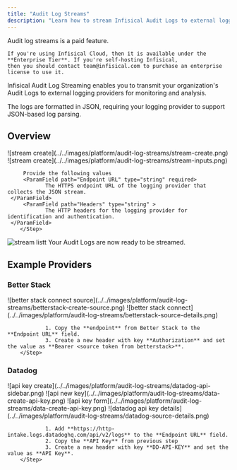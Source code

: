 ```yaml
---
title: "Audit Log Streams"
description: "Learn how to stream Infisical Audit Logs to external logging providers."
---
```


<Info>
    Audit log streams is a paid feature.
   
    If you're using Infisical Cloud, then it is available under the **Enterprise Tier**. If you're self-hosting Infisical,
    then you should contact team@infisical.com to purchase an enterprise license to use it.
</Info>

Infisical Audit Log Streaming enables you to transmit your organization's Audit Logs to external logging providers for monitoring and analysis. 

The logs are formatted in JSON, requiring your logging provider to support JSON-based log parsing.


## Overview

<Steps>
    <Step title="Navigate to Organization Settings in your sidebar." />
    <Step title="Select Audit Log Streams Tab.">
				![stream create](../../images/platform/audit-log-streams/stream-create.png)
		</Step>
		<Step title="Click on Create">
		 ![stream create](../../images/platform/audit-log-streams/stream-inputs.png)

		 Provide the following values
		 <ParamField path="Endpoint URL" type="string" required>
				The HTTPS endpoint URL of the logging provider that collects the JSON stream.
     </ParamField>
		 <ParamField path="Headers" type="string" >
				The HTTP headers for the logging provider for identification and authentication.
     </ParamField>
		</Step>
</Steps>

![stream listt](../../images/platform/audit-log-streams/stream-list.png)
Your Audit Logs are now ready to be streamed.

## Example Providers

### Better Stack

<Steps>
    <Step title="Select Connect Source">
				![better stack connect source](../../images/platform/audit-log-streams/betterstack-create-source.png)
		</Step>
    <Step title="Provide a name and select platform"/>
   <Step title="Provide audit log stream inputs">
				![better stack connect](../../images/platform/audit-log-streams/betterstack-source-details.png)

				1. Copy the **endpoint** from Better Stack to the **Endpoint URL** field.
				3. Create a new header with key **Authorization** and set the value as **Bearer <source token from betterstack>**.
		</Step>
</Steps>

### Datadog

<Steps>
    <Step title="Navigate to API Keys section by clicking on sidebar in Datadog">
				![api key create](../../images/platform/audit-log-streams/datadog-api-sidebar.png)
				![api new key](../../images/platform/audit-log-streams/data-create-api-key.png)
		</Step>
    <Step title="Select New Key and provide a key name">
				![api key form](../../images/platform/audit-log-streams/data-create-api-key.png)
		</Step>
   <Step title="Provide audit log stream inputs">
				![datadog api key details](../../images/platform/audit-log-streams/datadog-source-details.png)

				1. Add **https://http-intake.logs.datadoghq.com/api/v2/logs** to the **Endpoint URL** field.
				2. Copy the **API Key** from previous step
				3. Create a new header with key **DD-API-KEY** and set the value as **API Key**.
		</Step>
</Steps>
